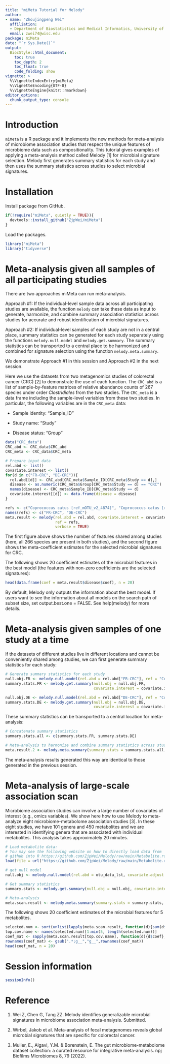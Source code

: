 ```yaml
---
title: "miMeta Tutorial for Melody"
author: 
- name: "Zhoujingpeng Wei"
  affiliation: 
  - Department of Biostatistics and Medical Informatics, University of Wisconsin-Madison
  email: zwei74@wisc.edu
package: miMeta
date: "`r Sys.Date()`"
output: 
  BiocStyle::html_document:
    toc: true
    toc_depth: 2
    toc_float: true
    code_folding: show
vignette: >
  %\VignetteIndexEntry{miMeta}
  %\VignetteEncoding{UTF-8}  
  %\VignetteEngine{knitr::rmarkdown}
editor_options: 
  chunk_output_type: console
---
```


# Introduction

`miMeta` is a R package and it implements the new methods for meta-analysis of microbiome association studies that respect the unique features of microbiome data such as compositionality. This tutorial gives examples of applying a meta-analysis method called Melody [1] for microbial signature selection. Melody first generates summary statistics for each study and then uses the summary statistics across studies to select microbial signatures.

# Installation

Install package from GitHub.

```r
if(!require("miMeta", quietly = TRUE)){
  devtools::install_github("ZjpWei/miMeta")
}
```

Load the packages. 

```r
library("miMeta")
library("tidyverse")
```

# Meta-analysis given all samples of all participating studies

There are two approaches miMeta can run meta-analysis. 

Approach #1: If the individual-level sample data across all participating studies are available, the function `melody` can take these data as input to generate, harmonize, and combine summary association statistics across studies for accurate and robust identification of microbial signatures. 

Approach #2: If individual-level samples of each study are not in a central place, summary statistics can be generated for each study separately using the functions `melody.null.model` and `melody.get.summary`. The summary statistics can be transported to a central place to be harmonized and combined for signature selection using the function `melody.meta.summary`.

We demonstrate Approach #1 in this session and Approach #2 in the next session.

Here we use the datasets from two metagenomics studies of colorectal cancer (CRC) [2] to demonstrate the use of each function. The `CRC_abd` is a list of sample-by-feature matrices of relative abundance counts of 267 species under order *Clostridiales* from the two studies. The `CRC_meta` is a data frame including the sample-level variables from these two studies. In particular, the following variables are in the `CRC_meta` data:

* Sample identity: "Sample_ID"

* Study name: "Study"

* Disease status: "Group"

```r
data("CRC_data")
CRC_abd <- CRC_data$CRC_abd
CRC_meta <- CRC_data$CRC_meta
```


```r
# Prepare input data
rel.abd <- list()
covariate.interest <- list()
for(d in c("FR-CRC", "DE-CRC")){
  rel.abd[[d]] <- CRC_abd[CRC_meta$Sample_ID[CRC_meta$Study == d],]
  disease <- as.numeric(CRC_meta$Group[CRC_meta$Study == d] == "CRC")
  names(disease) <- CRC_meta$Sample_ID[CRC_meta$Study == d]
  covariate.interest[[d]] <- data.frame(disease = disease)
}

refs <- c("Coprococcus catus [ref_mOTU_v2_4874]", "Coprococcus catus [ref_mOTU_v2_4874]")
names(refs) <- c("FR-CRC", "DE-CRC")
meta.result <- melody(rel.abd = rel.abd, covariate.interest = covariate.interest, 
                      ref = refs, 
                      verbose = TRUE)
```

The first figure above shows the number of features shared among studies (here, all 266 species are present in both studies), and the second figure shows the meta-coefficient estimates for the selected microbial signatures for CRC.  

The following shows 20 coefficient estimates of the microbial features in the best model (the features with non-zero coefficients are the selected signatures):

```r
head(data.frame(coef = meta.result$disease$coef), n = 20)
```

By default, Melody only outputs the information about the best model. If users want to see the information about all models on the search path of subset size, set output.best.one = FALSE. See help(melody) for more details.

# Meta-analysis given samples of one study at a time
If the datasets of different studies live in different locations and cannot be conveniently shared among studies, we can first generate summary statistics for each study:

```r
# Generate summary statistics for each study
null.obj.FR <- melody.null.model(rel.abd = rel.abd["FR-CRC"], ref = "Coprococcus catus [ref_mOTU_v2_4874]")
summary.stats.FR <- melody.get.summary(null.obj = null.obj.FR,
                                       covariate.interest = covariate.interest["FR-CRC"])

null.obj.DE <- melody.null.model(rel.abd = rel.abd["DE-CRC"], ref = "Coprococcus catus [ref_mOTU_v2_4874]")
summary.stats.DE <- melody.get.summary(null.obj = null.obj.DE,
                                       covariate.interest = covariate.interest["DE-CRC"])
```

These summary statistics can be transported to a central location for meta-analysis:

```r
# Concatenate summary statistics
summary.stats.all <- c(summary.stats.FR, summary.stats.DE)
```


```r
# Meta-analysis to harmonize and combine summary statistics across studies
meta.result.2 <- melody.meta.summary(summary.stats = summary.stats.all, verbose = TRUE)
```

The meta-analysis results generated this way are identical to those generated in the previous session.

# Meta-analysis of large-scale association scan
Microbiome association studies can involve a large number of covariates of interest (e.g., omics variables). We show here how to  use Melody to meta-analyze eight microbiome-metabolome association studies [3]. In these eight studies, we have 101 genera and 450 metabolites and we are interested in identifying genera that are associated with individual metabolites. This analysis takes approximately 20 minutes.

```r
# Load metabolite data: 
# You may see the following website on how to directly load data from 
# github into R https://github.com/ZjpWei/Melody/raw/main/Metabolite.rda
load(file = url("https://github.com/ZjpWei/Melody/raw/main/Metabolite.rda"))

# get null model
null.obj <- melody.null.model(rel.abd = otu_data_lst, covariate.adjust = covariates_adjust_lst)

# Get summary statistics
summary.stats <- melody.get.summary(null.obj = null.obj, covariate.interest = cmpd_data_lst, cluster = cluster_data_lst)

# Meta-analysis
meta.scan.result <- melody.meta.summary(summary.stats = summary.stats, verbose = TRUE)
```

The following shows 20 coefficient estimates of the microbial features for 5 metabolites.

```r
selected.num <- sort(unlist(lapply(meta.scan.result, function(d){sum(d$coef!=0)})), decreasing = TRUE)
top.cov.name <- names(selected.num)[1:min(5, length(selected.num))]
coef_mat <- sapply(meta.scan.result[top.cov.name], function(d){d$coef}, simplify = TRUE)
rownames(coef_mat) <- gsub(".*;g__","g__",rownames(coef_mat))
head(coef_mat, n = 20)
```

# Session information

```r
sessionInfo()
```

# Reference
1. Wei Z, Chen G, Tang ZZ. Melody identifies generalizable microbial signatures in microbiome association meta-analysis. Submitted.

2. Wirbel, Jakob et al. Meta-analysis of fecal metagenomes reveals global microbial signatures that are specific for colorectal cancer. 

3. Muller, E., Algavi, Y.M. & Borenstein, E. The gut microbiome-metabolome dataset collection: a curated resource for integrative meta-analysis. npj Biofilms Microbiomes 8, 79 (2022).
